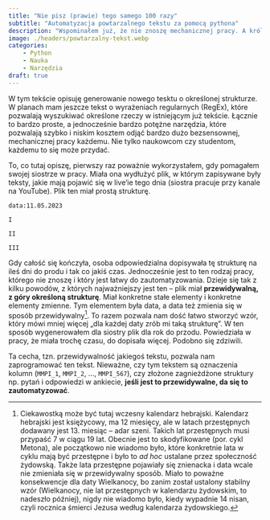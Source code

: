 ```yaml
---
title: "Nie pisz (prawie) tego samego 100 razy"
subtitle: "Automatyzacja powtarzalnego tekstu za pomocą pythona"
description: "Wspominałem już, że nie znoszę mechanicznej pracy. A królową wśród prac mechanicznych jest pisanie wiele razy tego samego tekstu, który różni się tylko w szczegółach. Zdarza się to non-stop. Jednocześnie jest to ten rodzaj pracy, który można niskim kosztem zautomatyzować. W tym wpisie postaram się pokazać, jak można uniknąć góry bezsensownej pracy za pomocą prostych pętli i funkcji `print()` w pythonie."
image: ./headers/powtarzalny-tekst.webp
categories:
    - Python
    - Nauka
    - Narzędzia
draft: true
---
```


W tym tekście opisuję generowanie nowego tesktu o określonej strukturze. W planach mam jeszcze tekst o wyrażeniach regularnych (RegEx), które pozwalają wyszukiwać określone rzeczy w istniejącym już tekście. Łącznie to bardzo proste, a jednocześnie bardzo potężne narzędzia, które pozwalają szybko i niskim kosztem odjąć bardzo dużo bezsensownej, mechanicznej pracy każdemu. Nie tylko naukowcom czy studentom, każdemu to się może przydać.

To, co tutaj opiszę, pierwszy raz poważnie wykorzystałem, gdy pomagałem swojej siostrze w pracy. Miała ona wydłużyć plik, w którym zapisywane były teksty, jakie mają pojawić się w live'ie tego dnia (siostra pracuje przy kanale na YouTube). Plik ten miał prostą strukturę.

```         
data:11.05.2023

I

II

III

```

Gdy całość się kończyła, osoba odpowiedzialna dopisywała tę strukturę na ileś dni do produ i tak co jakiś czas. Jednocześnie jest to ten rodzaj pracy, którego nie znoszę i który jest łatwy do zautomatyzowania. Dzieje się tak z kilku powodów, z których najważniejszy jest ten -- plik miał **przewidywalną, z góry określoną strukturę**. Miał konkretne stałe elementy i konkretne elementy zmienne. Tym elementem była data, a data też zmienia się w sposób przewidywalny[^1]. To razem pozwala nam dość łatwo stworzyć wzór, który mówi mniej więcej „dla każdej daty zrób mi taką strukturę”. W ten sposób wygenerowałem dla siostry plik dla rok do przodu. Powiedziała w pracy, że miała trochę czasu, do dopisała więcej. Podobno się zdziwili.

[^1]: Ciekawostką może być tutaj wczesny kalendarz hebrajski. Kalendarz hebrajski jest księżycowy, ma 12 miesięcy, ale w latach przestępnych dodawany jest 13. miesiąc -- adar szeni. Takich lat przestępnych musi przypaść 7 w ciągu 19 lat. Obecnie jest to skodyfikowane (por. cykl Metona), ale początkowo nie wiadomo było, które konkretnie lata w cyklu mają być przestępne i było to *ad hoc* ustalane przez społeczność żydowską. Także lata przestępne pojawiały się znienacka i data wcale nie zmieniała się w przewidywalny sposób. Miało to poważne konsekwencje dla daty Wielkanocy, bo zanim został ustalony stabilny wzór (Wielkanocy, nie lat przestępnych w kalendarzu żydowskim, to nadeszło później), nigdy nie wiadomo było, kiedy wypadnie 14 nisan, czyli rocznica śmierci Jezusa według kalendarza żydowskiego.

Ta cecha, tzn. przewidywalność jakiegoś tekstu, pozwala nam zaprogramować ten tekst. Nieważne, czy tym tekstem są oznaczenia kolumn (`MMPI_1`, `MMPI_2`, …, `MMPI_567`), czy złożone zagnieżdżone struktury np. pytań i odpowiedzi w ankiecie, **jeśli jest to przewidywalne, da się to zautomatyzować**.